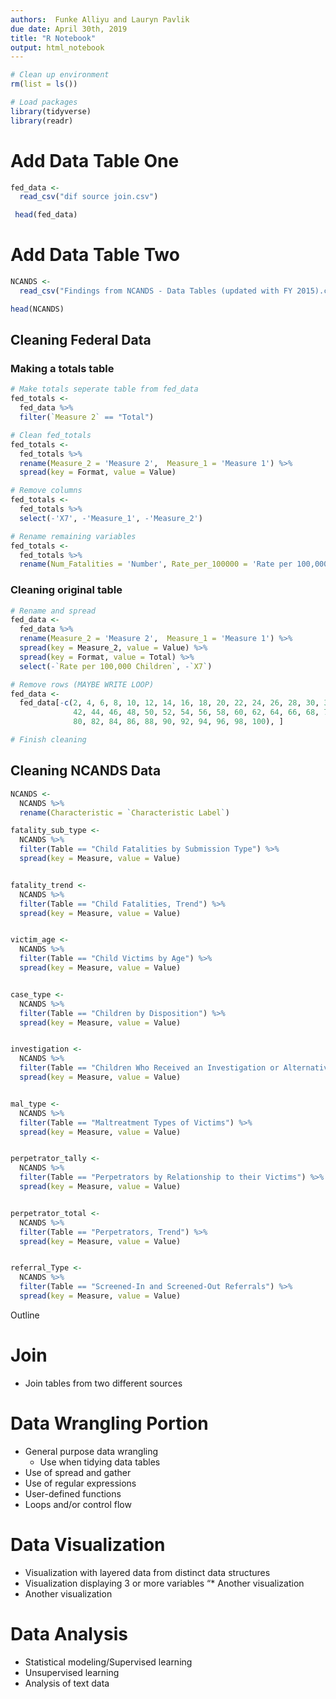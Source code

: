 ```yaml
---
authors:  Funke Alliyu and Lauryn Pavlik
due date: April 30th, 2019
title: "R Notebook"
output: html_notebook
---
```



```r
# Clean up environment
rm(list = ls())

# Load packages
library(tidyverse)
library(readr)

```

# Add Data Table One

```r
fed_data <- 
  read_csv("dif source join.csv")

 head(fed_data)

```

# Add Data Table Two

```r
NCANDS <- 
  read_csv("Findings from NCANDS - Data Tables (updated with FY 2015).csv")

head(NCANDS)

```



## Cleaning Federal Data

### Making a totals table 

```r
# Make totals seperate table from fed_data
fed_totals <-
  fed_data %>%
  filter(`Measure 2` == "Total")

```

```r
# Clean fed_totals
fed_totals <- 
  fed_totals %>%
  rename(Measure_2 = 'Measure 2',  Measure_1 = 'Measure 1') %>%
  spread(key = Format, value = Value) 

```

```r
# Remove columns
fed_totals <- 
  fed_totals %>%
  select(-'X7', -'Measure_1', -'Measure_2')

```

```r
# Rename remaining variables
fed_totals <- 
  fed_totals %>%
  rename(Num_Fatalities = 'Number', Rate_per_100000 = 'Rate per 100,000 Children')

```

### Cleaning original table

```r
# Rename and spread
fed_data <- 
  fed_data %>%
  rename(Measure_2 = 'Measure 2',  Measure_1 = 'Measure 1') %>%
  spread(key = Measure_2, value = Value) %>%
  spread(key = Format, value = Total) %>%
  select(-`Rate per 100,000 Children`, -`X7`)

```

```r
# Remove rows (MAYBE WRITE LOOP)
fed_data <- 
  fed_data[-c(2, 4, 6, 8, 10, 12, 14, 16, 18, 20, 22, 24, 26, 28, 30, 32, 34, 36, 38, 40,
              42, 44, 46, 48, 50, 52, 54, 56, 58, 60, 62, 64, 66, 68, 70, 72, 74, 76, 78,
              80, 82, 84, 86, 88, 90, 92, 94, 96, 98, 100), ]

```

```r
# Finish cleaning
```












## Cleaning NCANDS Data

```r

NCANDS <-
  NCANDS %>%
  rename(Characteristic = `Characteristic Label`)

```


```r

fatality_sub_type <-
  NCANDS %>%
  filter(Table == "Child Fatalities by Submission Type") %>%
  spread(key = Measure, value = Value)


fatality_trend <-
  NCANDS %>%
  filter(Table == "Child Fatalities, Trend") %>%
  spread(key = Measure, value = Value)


victim_age <-
  NCANDS %>%
  filter(Table == "Child Victims by Age") %>%
  spread(key = Measure, value = Value)


case_type <-
  NCANDS %>%
  filter(Table == "Children by Disposition") %>%
  spread(key = Measure, value = Value)


investigation <-
  NCANDS %>%
  filter(Table == "Children Who Received an Investigation or Alternative Response, Trend") %>%
  spread(key = Measure, value = Value)


mal_type <-
  NCANDS %>%
  filter(Table == "Maltreatment Types of Victims") %>%
  spread(key = Measure, value = Value)


perpetrator_tally <-
  NCANDS %>%
  filter(Table == "Perpetrators by Relationship to their Victims") %>%
  spread(key = Measure, value = Value)


perpetrator_total <-
  NCANDS %>%
  filter(Table == "Perpetrators, Trend") %>%
  spread(key = Measure, value = Value)


referral_Type <-
  NCANDS %>%
  filter(Table == "Screened-In and Screened-Out Referrals") %>%
  spread(key = Measure, value = Value)

```




Outline 

# Join

* Join tables from two different sources 


# Data Wrangling Portion

* General purpose data wrangling
    + Use when tidying data tables 
* Use of spread and gather 
* Use of regular expressions
* User-defined functions
* Loops and/or control flow 

# Data Visualization

* Visualization with layered data from distinct data structures
* Visualization displaying 3 or more variables
"* Another visualization
* Another visualization

# Data Analysis

* Statistical modeling/Supervised learning
* Unsupervised learning
* Analysis of text data 










































